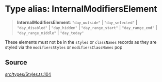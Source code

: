 # Type alias: InternalModifiersElement

> **InternalModifiersElement**: `"day_outside"` \| `"day_selected"` \| `"day_disabled"` \| `"day_hidden"` \| `"day_range_start"` \| `"day_range_end"` \| `"day_range_middle"` \| `"day_today"`

These elements must not be in the `styles` or `classNames` records as they
are styled via the `modifiersStyles` or `modifiersClassNames` pop

## Source

[src/types/Styles.ts:104](https://github.com/gpbl/react-day-picker/blob/56bfb649e/src/types/Styles.ts#L104)
